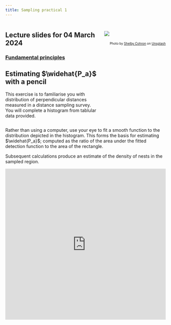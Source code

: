 ```yaml
---
title: Sampling practical 1
---
```



:::: {.columns}

::: {.column width='60%'}

::: {.callout-tip}

## Lecture slides for 04 March 2024

### [Fundamental principles](../lectures/BlockA-22.pdf)
:::


## Estimating $\widehat{P_a}$ with a pencil

This exercise is to familiarise you with distribution of perpendicular distances measured in a distance sampling survey. You will complete a histogram from tablular data provided.

:::

::: {.column width='40%'}

![](dolph-unsplash.jpg)
---

<p style="font-size: x-small; text-align:right">Photo by <a href="https://unsplash.com/es/@scohron?utm_source=unsplash&utm_medium=referral&utm_content=creditCopyText">Shelby Cohron</a> on <a href="https://unsplash.com/images/animals/dolphin?utm_source=unsplash&utm_medium=referral&utm_content=creditCopyText">Unsplash</a></p>
:::

::::


Rather than using a computer, use your eye to fit a smooth function to the distribution depicted in the histogram.  This forms the basis for estimating $\widehat{P_a}$; computed as the ratio of the area under the fitted detection function to the area of the rectangle.

Subsequent calculations produce an estimate of the density of nests in the sampled region.

<div style="position: relative; padding-bottom: 94.24083769633508%; height: 0;"><iframe src="https://www.loom.com/embed/d8b5993d2b134b2bb03b311808ee3437?sid=85eee0eb-553d-4204-915d-20e61aa798d5" frameborder="0" webkitallowfullscreen mozallowfullscreen allowfullscreen style="position: absolute; top: 0; left: 0; width: 100%; height: 100%;"></iframe></div>
